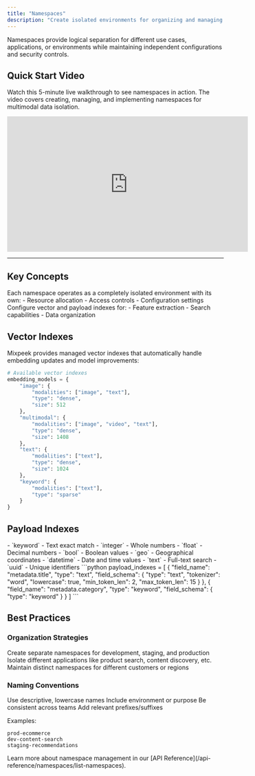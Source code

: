 ```yaml
---
title: "Namespaces"
description: "Create isolated environments for organizing and managing your search applications"
---
```


<Note>
  Namespaces provide logical separation for different use cases, applications, or environments while maintaining independent configurations and security controls.
</Note>

## Quick Start Video
Watch this 5-minute live walkthrough to see namespaces in action. The video covers creating, managing, and implementing namespaces for multimodal data isolation.

<iframe
  width="560"
  height="315"
  src="https://www.youtube.com/embed/HrYvIir4_-U?si=S-hOm4vZ_VfvC2o0"
  title="YouTube video player"
  frameborder="0"
  allow="accelerometer; autoplay; clipboard-write; encrypted-media; gyroscope; picture-in-picture"
  allowfullscreen
></iframe>

---

## Key Concepts

<CardGroup cols={2}>
  <Card title="Isolation" icon="shield-halved">
    Each namespace operates as a completely isolated environment with its own:
    - Resource allocation
    - Access controls
    - Configuration settings
  </Card>
  
  <Card title="Indexing" icon="database">
    Configure vector and payload indexes for:
    - Feature extraction
    - Search capabilities
    - Data organization
  </Card>
</CardGroup>

## Vector Indexes

Mixpeek provides managed vector indexes that automatically handle embedding updates and model improvements:

```python
# Available vector indexes
embedding_models = {
    "image": {
        "modalities": ["image", "text"],
        "type": "dense",
        "size": 512
    },
    "multimodal": {
        "modalities": ["image", "video", "text"],
        "type": "dense", 
        "size": 1408
    },
    "text": {
        "modalities": ["text"],
        "type": "dense",
        "size": 1024
    },
    "keyword": {
        "modalities": ["text"],
        "type": "sparse"
    }
}
```

## Payload Indexes 

<AccordionGroup>
  <Accordion title="Supported Index Types" icon="layer-group">
    - `keyword` - Text exact match
    - `integer` - Whole numbers
    - `float` - Decimal numbers
    - `bool` - Boolean values
    - `geo` - Geographical coordinates
    - `datetime` - Date and time values
    - `text` - Full-text search
    - `uuid` - Unique identifiers
  </Accordion>

  <Accordion title="Example Configuration" icon="code">
    ```python
    payload_indexes = [
      {
        "field_name": "metadata.title",
        "type": "text",
        "field_schema": {
          "type": "text",
          "tokenizer": "word",
          "lowercase": true,
          "min_token_len": 2,
          "max_token_len": 15
        }
      },
      {
        "field_name": "metadata.category",
        "type": "keyword",
        "field_schema": {
          "type": "keyword"
        }
      }
    ]
    ```
  </Accordion>
</AccordionGroup>

## Best Practices

### Organization Strategies

<Steps>
  <Step title="Environment Separation">
    Create separate namespaces for development, staging, and production
  </Step>
  <Step title="Use Case Separation">
    Isolate different applications like product search, content discovery, etc.
  </Step>
  <Step title="Client Separation">
    Maintain distinct namespaces for different customers or regions
  </Step>
</Steps>

### Naming Conventions

<Check>Use descriptive, lowercase names</Check>
<Check>Include environment or purpose</Check>
<Check>Be consistent across teams</Check>
<Check>Add relevant prefixes/suffixes</Check>

Examples:
```
prod-ecommerce
dev-content-search
staging-recommendations
```

<Note>
Learn more about namespace management in our [API Reference](/api-reference/namespaces/list-namespaces).
</Note>
